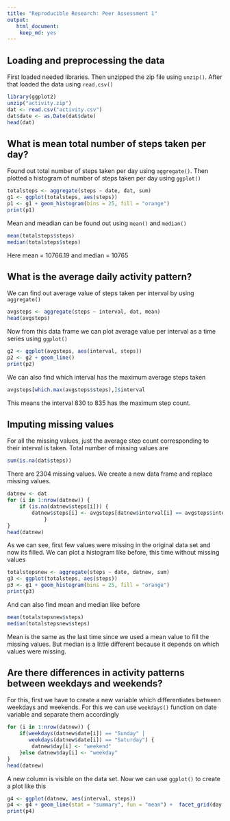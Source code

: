 ```yaml
---
title: "Reproducible Research: Peer Assessment 1" 
output: 
   html_document:
    keep_md: yes
---
```


## Loading and preprocessing the data

First loaded needed libraries. Then unzipped the zip file using `unzip()`. 
After that loaded the data using `read.csv()`

```r
library(ggplot2)
unzip("activity.zip")
dat <- read.csv("activity.csv")
dat$date <- as.Date(dat$date)
head(dat)
```

## What is mean total number of steps taken per day?

Found out total number of steps taken per day using `aggregate()`. Then plotted 
a histogram of number of steps taken per day using `ggplot()`

```r
totalsteps <- aggregate(steps ~ date, dat, sum)
g1 <- ggplot(totalsteps, aes(steps))
p1 <- g1 + geom_histogram(bins = 25, fill = "orange")
print(p1)
```

Mean and meadian can be found out using `mean()` and `median()`
```r
mean(totalsteps$steps)
median(totalsteps$steps)
```

Here mean = 10766.19 and median = 10765

## What is the average daily activity pattern?

We can find out average value of steps taken per interval by using `aggregate()`

```r
avgsteps <- aggregate(steps ~ interval, dat, mean)
head(avgsteps)
```

Now from this data frame we can plot average value per interval as a time series
using `ggplot()`

```r
g2 <- ggplot(avgsteps, aes(interval, steps))
p2 <- g2 + geom_line()
print(p2)
```

We can also find which interval has the maximum average steps taken 

```r
avgsteps[which.max(avgsteps$steps),]$interval
```
This means the interval 830 to 835 has the maximum step count.

## Imputing missing values

For all the missing values, just the average step count corresponding to their 
interval is taken. Total number of missing values are

```r
sum(is.na(dat$steps))
```

There are 2304 missing values. We create a new data frame and replace missing
values.

```r
datnew <- dat
for (i in 1:nrow(datnew)) {
    if (is.na(datnew$steps[i])) {
        datnew$steps[i] <- avgsteps[datnew$interval[i] == avgsteps$interval,2]
            }
}
head(datnew)
```

As we can see, first few values were missing in the original data set and now
its filled. We can plot a histogram like before, this time without missing 
values

```r
totalstepsnew <- aggregate(steps ~ date, datnew, sum)
g3 <- ggplot(totalsteps, aes(steps))
p3 <- g1 + geom_histogram(bins = 25, fill = "orange")
print(p3)
```

And can also find mean and median like before

```r
mean(totalstepsnew$steps)
median(totalstepsnew$steps)
```

Mean is the same as the last time since we used a mean value to fill the missing
values. But median is a little different because it depends on which values were
missing.


## Are there differences in activity patterns between weekdays and weekends?

For this, first we have to create a new variable which differentiates between
weekdays and weekends. For this we can use `weekdays()` function on date 
variable and separate them accordingly

```r
for (i in 1:nrow(datnew)) {
    if(weekdays(datnew$date[i]) == "Sunday" | 
       weekdays(datnew$date[i]) == "Saturday") {
        datnew$day[i] <- "weekend"
    }else datnew$day[i] <- "weekday"
}
head(datnew)
```
A new column is visible on the data set. Now we can use `ggplot()` to create a 
plot like this

```r
g4 <- ggplot(datnew, aes(interval, steps))
p4 <- g4 + geom_line(stat = "summary", fun = "mean") +  facet_grid(day ~ .)
print(p4)
```
